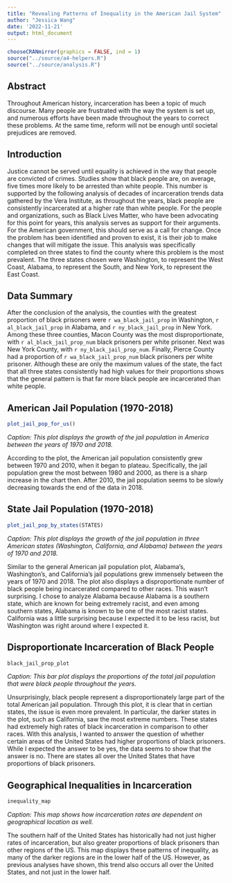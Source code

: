 ```yaml
---
title: "Revealing Patterns of Inequality in the American Jail System"
author: "Jessica Wang"
date: '2022-11-21'
output: html_document
---
```


```r
chooseCRANmirror(graphics = FALSE, ind = 1)
source("../source/a4-helpers.R")
source("../source/analysis.R")
```

## Abstract 
Throughout American history, incarceration has been a topic of much discourse. Many people are frustrated with the way the system is set up, and numerous efforts have been made throughout the years to correct these problems. At the same time, reform will not be enough until societal prejudices are removed. 

## Introduction 
Justice cannot be served until equality is achieved in the way that people are convicted of crimes. Studies show that black people are, on average, five times more likely to be arrested than white people. This number is supported by the following analysis of decades of incarceration trends data gathered by the Vera Institute, as throughout the years, black people are consistently incarcerated at a higher rate than white people.
For the people and organizations, such as Black Lives Matter, who have been advocating for this point for years, this analysis serves as support for their arguments. For the American government, this should serve as a call for change. Once the problem has been identified and proven to exist, it is their job to make changes that will mitigate the issue. This analysis was specifically completed on three states to find the county where this problem is the most prevalent. The three states chosen were Washington, to represent the West Coast, Alabama, to represent the South, and New York, to represent the East Coast. 

## Data Summary 
After the conclusion of the analysis, the counties with the greatest proportion of black prisoners were `r wa_black_jail_prop` in Washington, `r al_black_jail_prop` in Alabama, and `r ny_black_jail_prop` in New York. Among these three counties, Macon County was the most disproportionate, with `r al_black_jail_prop_num` black prisoners per white prisoner. Next was New York County, with `r ny_black_jail_prop_num`. Finally, Pierce County had a proportion of `r wa_black_jail_prop_num` black prisoners per white prisoner. Although these are only the maximum values of the state, the fact that all three states consistently had high values for their proportions shows that the general pattern is that far more black people are incarcerated than white people.

## American Jail Population (1970-2018)
```r
plot_jail_pop_for_us()
```

_Caption: This plot displays the growth of the jail population in America between the years of 1970 and 2018._ 

According to the plot, the American jail population consistently grew between 1970 and 2010, when it began to plateau. Specifically, the jail population grew the most between 1980 and 2000, as there is a sharp increase in the chart then. After 2010, the jail population seems to be slowly decreasing towards the end of the data in 2018.

## State Jail Population (1970-2018)
```r
plot_jail_pop_by_states(STATES)
```

_Caption: This plot displays the growth of the jail population in three American states (Washington, California, and Alabama) between the years of 1970 and 2018._ 

Similar to the general American jail population plot, Alabama’s, Washington's, and California's jail populations grew immensely between the years of 1970 and 2018. The plot also displays a disproportionate number of black people being incarcerated compared to other races. This wasn’t surprising. I chose to analyze Alabama because Alabama is a southern state, which are known for being extremely racist, and even among southern states, Alabama is known to be one of the most racist states. California was a little surprising because I expected it to be less racist, but Washington was right around where I expected it.

## Disproportionate Incarceration of Black People
```r
black_jail_prop_plot
```

_Caption: This bar plot displays the proportions of the total jail population that were black people throughout the years._ 

Unsurprisingly, black people represent a disproportionately large part of the total American jail population. Through this plot, it is clear that in certian states, the issue is even more prevalent. In particular, the darker states in the plot, such as California, saw the most extreme numbers. These states had extremely high rates of black incarceration in comparison to other races. With this analysis, I wanted to answer the question of whether certain areas of the United States had higher proportions of black prisoners. While I expected the answer to be yes, the data seems to show that the answer is no. There are states all over the United States that have proportions of black prisoners.

## Geographical Inequalities in Incarceration
```r
inequality_map
```

_Caption: This map shows how incarceration rates are dependent on geographical location as well._ 

The southern half of the United States has historically had not just higher rates of incarceration, but also greater proportions of black prisoners than other regions of the US. This map displays these patterns of inequality, as many of the darker regions are in the lower half of the US. However, as previous analyses have shown, this trend also occurs all over the United States, and not just in the lower half.

